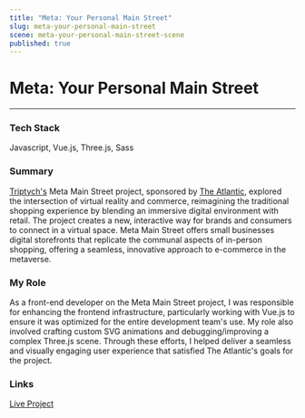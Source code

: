 ```yaml
---
title: "Meta: Your Personal Main Street"
slug: meta-your-personal-main-street
scene: meta-your-personal-main-street-scene
published: true
---
```


<div className="flex flex-col w-full h-fit gap-y-16">
<div className="flex flex-col w-full h-[calc(25vh-var(--header-height))] justify-end"></div>
<Container>

# Meta: Your Personal Main Street

---

### Tech Stack

Javascript, Vue.js, Three.js, Sass

</Container>
<Container>

### Summary

[Triptych's](https://triptych.co) Meta Main Street project, sponsored by [The Atlantic](https://www.theatlantic.com/rethink/), explored the intersection of virtual reality and commerce, reimagining the traditional shopping experience by blending an immersive digital environment with retail. The project creates a new, interactive way for brands and consumers to connect in a virtual space. Meta Main Street offers small businesses digital storefronts that replicate the communal aspects of in-person shopping, offering a seamless, innovative approach to e-commerce in the metaverse.

### My Role

As a front-end developer on the Meta Main Street project, I was responsible for enhancing the frontend infrastructure, particularly working with Vue.js to ensure it was optimized for the entire development team's use. My role also involved crafting custom SVG animations and debugging/improving a complex Three.js scene. Through these efforts, I helped deliver a seamless and visually engaging user experience that satisfied The Atlantic's goals for the project.

### Links

[Live Project](https://www.theatlantic.com/sponsored/facebook-spa-2021/your-own-personal-main-street/3694/)

</Container>
</div>
